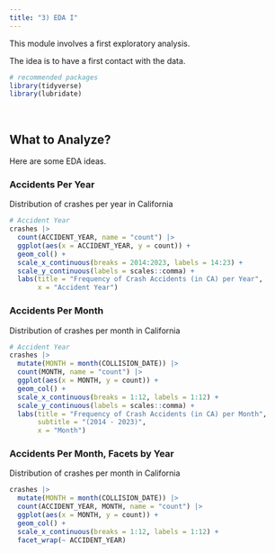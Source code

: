 ```yaml
---
title: "3) EDA I"
---
```


This module involves a first exploratory analysis.

The idea is to have a first contact with the data.

```r
# recommended packages
library(tidyverse)
library(lubridate)
```


\


## What to Analyze?

Here are some EDA ideas.


### Accidents Per Year

Distribution of crashes per year in California

```r
# Accident Year
crashes |>
  count(ACCIDENT_YEAR, name = "count") |>
  ggplot(aes(x = ACCIDENT_YEAR, y = count)) +
  geom_col() +
  scale_x_continuous(breaks = 2014:2023, labels = 14:23) +
  scale_y_continuous(labels = scales::comma) +
  labs(title = "Frequency of Crash Accidents (in CA) per Year",
       x = "Accident Year")
```


### Accidents Per Month

Distribution of crashes per month in California

```r
# Accident Year
crashes |>
  mutate(MONTH = month(COLLISION_DATE)) |>
  count(MONTH, name = "count") |>
  ggplot(aes(x = MONTH, y = count)) +
  geom_col() +
  scale_x_continuous(breaks = 1:12, labels = 1:12) +
  scale_y_continuous(labels = scales::comma) +
  labs(title = "Frequency of Crash Accidents (in CA) per Month",
       subtitle = "(2014 - 2023)",
       x = "Month")
```


### Accidents Per Month, Facets by Year

Distribution of crashes per month in California

```r
crashes |>
  mutate(MONTH = month(COLLISION_DATE)) |>
  count(ACCIDENT_YEAR, MONTH, name = "count") |>
  ggplot(aes(x = MONTH, y = count)) +
  geom_col() +
  scale_x_continuous(breaks = 1:12, labels = 1:12) +
  facet_wrap(~ ACCIDENT_YEAR)
```